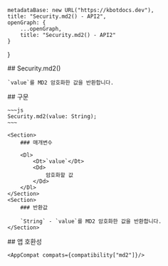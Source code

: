 
    metadataBase: new URL("https://kbotdocs.dev"),
    title: "Security.md2() - API2",
    openGraph: {
        ...openGraph,
        title: "Security.md2() - API2"
    }
}

<Section>
    ## Security.md2()

    `value`를 MD2 암호화한 값을 반환합니다.
</Section>
<Section>
    ## 구문

    ~~~js
    Security.md2(value: String);
    ~~~

    <Section>
        ### 매개변수

        <Dl>
            <Dt>`value`</Dt>
            <Dd>
                암호화할 값
            </Dd>
        </Dl>
    </Section>
    <Section>
        ### 반환값

        `String` - `value`를 MD2 암호화한 값을 반환합니다.
    </Section>
</Section>
<Section>
    ## 앱 호환성

    <AppCompat compats={compatibility["md2"]}/>
</Section>